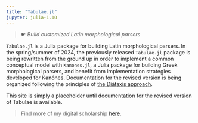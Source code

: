 ```yaml
---
title: "Tabulae.jl"
jupyter: julia-1.10
---
```


> ☛ *Build customized Latin morphological parsers*


`Tabulae.jl` is a Julia package for building Latin morphological parsers. In the spring/summer of 2024, the previously released `Tabulae.jl` package is being rewritten from the ground up in order to implement a common conceptual model with `Kanones.jl`, a Julia package for building Greek morphological parsers, and benefit from implementation strategies developed for Kanónes.  Documentation for the revised version is being organized following the principles of [the Diátaxis approach](https://diataxis.fr).

This site is simply a placeholder until documentation for the revised version of Tabulae is available.

> Find more of my digital scholarship [here](https://neelsmith.quarto.pub/digschol/).
